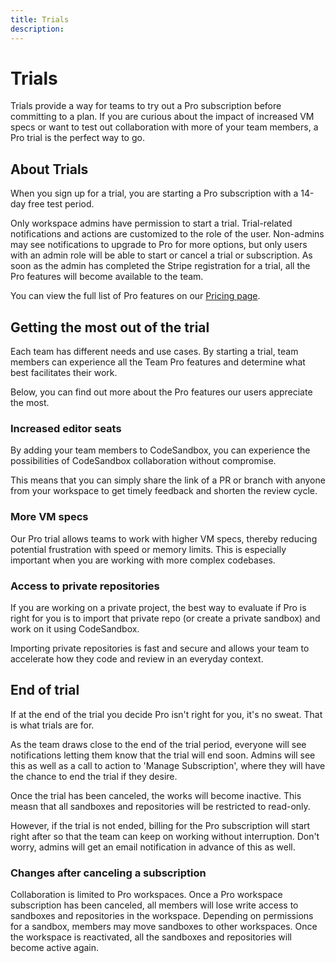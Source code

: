 ```yaml
---
title: Trials
description: 
---
```



# Trials


Trials provide a way for teams to try out a Pro subscription before committing to a plan. If you are curious about the impact of increased VM specs or want to test out collaboration with more of your team members, a Pro trial is the perfect way to go. 

## About Trials

When you sign up for a trial, you are starting a Pro subscription with a 14-day free test period. 

Only workspace admins have permission to start a trial. Trial-related notifications and actions are customized to the role of the user. Non-admins may see notifications to upgrade to Pro for more options, but only users with an admin role will be able to start or cancel a trial or subscription. 
As soon as the admin has completed the Stripe registration for a trial, all the Pro features will become available to the team.

You can view the full list of Pro features on our [Pricing page](https://codesandbox.io/pricing).

## Getting the most out of the trial
Each team has different needs and use cases. By starting a trial, team members can experience all the Team Pro features and determine what best facilitates their work.

Below, you can find out more about the Pro features our users appreciate the most.

### Increased editor seats
By adding your team members to CodeSandbox, you can experience the possibilities of CodeSandbox collaboration without compromise.

This means that you can simply share the link of a PR or branch with anyone from your workspace to get timely feedback and shorten the review cycle.

### More VM specs
Our Pro trial allows teams to work with higher VM specs, thereby reducing potential frustration with speed or memory limits. This is especially important when you are working with more complex codebases.

### Access to private repositories
If you are working on a private project, the best way to evaluate if Pro is right for you is to import that private repo (or create a private sandbox) and work on it using CodeSandbox.

Importing private repositories is fast and secure and allows your team to accelerate how they code and review in an everyday context. 

## End of trial

If at the end of the trial you decide Pro isn't right for you, it's no sweat. That is what trials are for. 

As the team draws close to the end of the trial period, everyone will see notifications letting them know that the trial will end soon. Admins will see this as well as a call to action to 'Manage Subscription', where they will have the chance to end the trial if they desire.

Once the trial has been canceled, the works will become inactive. This measn that all sandboxes and repositories will be restricted to read-only. 

However, if the trial is not ended, billing for the Pro subscription will start right after so that the team can keep on working without interruption. Don't worry, admins will get an email notification in advance of this as well.

### Changes after canceling a subscription
Collaboration is limited to Pro workspaces. Once a Pro workspace subscription has been canceled, all members will lose write access to sandboxes and repositories in the workspace. 
Depending on permissions for a sandbox, members may move sandboxes to other workspaces. 
Once the workspace is reactivated, all the sandboxes and repositories will become active again.